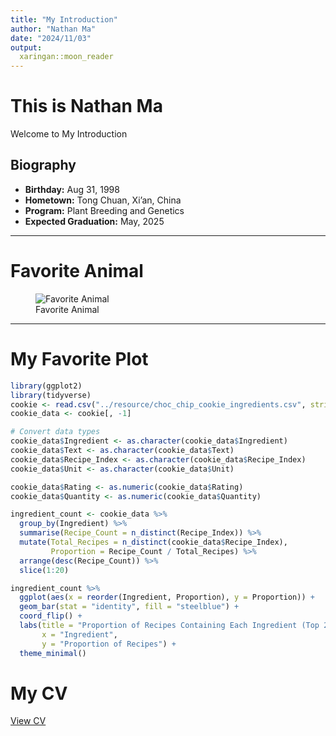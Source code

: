 ```yaml
---
title: "My Introduction"
author: "Nathan Ma"
date: "2024/11/03"
output:
  xaringan::moon_reader
---
```


# This is Nathan Ma
Welcome to My Introduction

## Biography
- **Birthday:** Aug 31, 1998
- **Hometown:** Tong Chuan, Xi'an, China
- **Program:** Plant Breeding and Genetics
- **Expected Graduation:** May, 2025

---

# Favorite Animal
![Favorite Animal](https://s.yimg.com/ny/api/res/1.2/ZJ3Npm6ZR15QHzhVTx1.Yw--/YXBwaWQ9aGlnaGxhbmRlcjt3PTEyMDA7aD05MjM-/https://s.yimg.com/os/creatr-images/2019-12/aacbee10-15ca-11ea-af93-1941b4bd60b5)

---

# My Favorite Plot

```r
library(ggplot2)
library(tidyverse)
cookie <- read.csv("../resource/choc_chip_cookie_ingredients.csv", stringsAsFactors = FALSE)
cookie_data <- cookie[, -1]

# Convert data types
cookie_data$Ingredient <- as.character(cookie_data$Ingredient)
cookie_data$Text <- as.character(cookie_data$Text)
cookie_data$Recipe_Index <- as.character(cookie_data$Recipe_Index)
cookie_data$Unit <- as.character(cookie_data$Unit)

cookie_data$Rating <- as.numeric(cookie_data$Rating)
cookie_data$Quantity <- as.numeric(cookie_data$Quantity)

ingredient_count <- cookie_data %>%
  group_by(Ingredient) %>%
  summarise(Recipe_Count = n_distinct(Recipe_Index)) %>%
  mutate(Total_Recipes = n_distinct(cookie_data$Recipe_Index),
         Proportion = Recipe_Count / Total_Recipes) %>%
  arrange(desc(Recipe_Count)) %>%
  slice(1:20)

ingredient_count %>%
  ggplot(aes(x = reorder(Ingredient, Proportion), y = Proportion)) +
  geom_bar(stat = "identity", fill = "steelblue") +
  coord_flip() +
  labs(title = "Proportion of Recipes Containing Each Ingredient (Top 20)",
       x = "Ingredient",
       y = "Proportion of Recipes") +
  theme_minimal()
```

# My CV
[View CV](../resource/CV.pdf)
